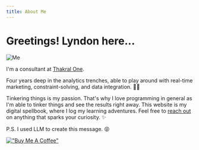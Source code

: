 ```yaml
---
title: About Me
---
```


# Greetings! Lyndon here...

![Me](personal-photo.png)  

I'm a consultant at [Thakral One](https://www.thakralone.com/).

Four years deep in the analytics trenches, able to play around with real-time marketing, constraint-solving, and data integration. 🧙🏻

Tinkering things is my passion. That's why I love programming in general as I'm able to tinker things and see the results right away. This website is my digital spellbook, where I log my learning adventures. Feel free to [reach out](mailto:lyndontuala@gmail.com) on anything that sparks your curiosity. ✨

P.S. I used LLM to create this message. 😝  
  
  
[!["Buy Me A Coffee"](greeen-button.png)](https://www.buymeacoffee.com/ltuala)
